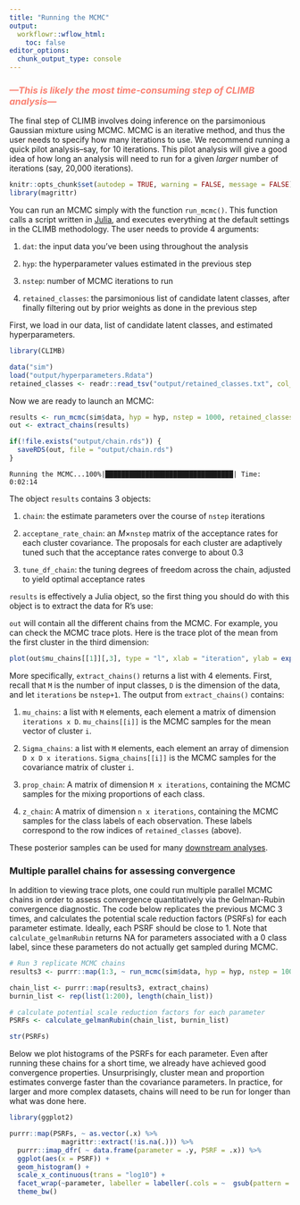 ```yaml
---
title: "Running the MCMC"
output:
  workflowr::wflow_html:
    toc: false
editor_options:
  chunk_output_type: console
---
```


  
### <i><b><span style="color:salmon">---This is likely the most time-consuming step of CLIMB analysis---</span></b></i>
  
The final step of CLIMB involves doing inference on the parsimonious Gaussian mixture using MCMC. MCMC is an iterative method, and thus 
the user needs to specify how many iterations to use. We recommend running a quick pilot analysis--say, for 10 iterations. This pilot 
analysis will give a good idea of how long an analysis will need to run for a given *larger* number of iterations (say, 20,000 
iterations).

```r
knitr::opts_chunk$set(autodep = TRUE, warning = FALSE, message = FALSE)
library(magrittr)
```

You can run an MCMC simply with the function `run_mcmc()`. This function calls a script written in [Julia](https://julialang.org/), and 
executes everything at the default settings in the CLIMB methodology. The user needs to provide 4 arguments:
  
1. `dat`: the input data you've been using throughout the analysis

2. `hyp`: the hyperparameter values estimated in the previous step

3. `nstep`: number of MCMC iterations to run

4. `retained_classes`: the parsimonious list of candidate latent classes, after finally filtering out by prior weights as done in the 
previous step


First, we load in our data, list of candidate latent classes, and estimated hyperparameters.

```r
library(CLIMB)

data("sim")
load("output/hyperparameters.Rdata")
retained_classes <- readr::read_tsv("output/retained_classes.txt", col_names = FALSE)
```

Now we are ready to launch an MCMC:
```r
results <- run_mcmc(sim$data, hyp = hyp, nstep = 1000, retained_classes = retained_classes)
out <- extract_chains(results)

if(!file.exists("output/chain.rds")) {
  saveRDS(out, file = "output/chain.rds")
}
```

`Running the MCMC...100%|████████████████████████████████| Time: 0:02:14`

The object `results` contains 3 objects:

1. `chain`: the estimate parameters over the course of `nstep` iterations

2. `acceptane_rate_chain`: an $M\times$`nstep` matrix of the acceptance rates for each cluster covariance. The proposals for each cluster 
are adaptively tuned such that the acceptance rates converge to about 0.3

3. `tune_df_chain`: the tuning degrees of freedom across the chain, adjusted to yield optimal acceptance rates

`results` is effectively a Julia object, so the first thing you should do with this object is to extract the data for R's use:
  
  `out` will contain all the different chains from the MCMC. For example, you can check the MCMC trace plots. Here is the trace plot of 
the mean from the first cluster in the third dimension:
  
```r
plot(out$mu_chains[[1]][,3], type = "l", xlab = "iteration", ylab = expression(mu[3]))
```

More specifically, `extract_chains()` returns a list with 4 elements. First, recall that `M` is the number of input classes, `D` is the 
dimension of the data, and let `iterations` be `nstep+1`. The output from `extract_chains()` contains:
  
  1. `mu_chains`: a list with `M` elements, each element a matrix of dimension `iterations x D`. `mu_chains[[i]]` is the MCMC samples for 
the mean vector of cluster `i`.

2. `Sigma_chains`: a list with `M` elements, each element an array of dimension `D x D x iterations`. `Sigma_chains[[i]]` is the MCMC 
samples for the covariance matrix of cluster `i`.

3. `prop_chain`: A matrix of dimension `M x iterations`, containing the MCMC samples for the mixing proportions of each class. 

4. `z_chain`: A matrix of dimension `n x iterations`, containing the MCMC samples for the class labels of each observation. These labels 
correspond to the row indices of `retained_classes` (above).

These posterior samples can be used for many [downstream analyses](downstream.html).

### Multiple parallel chains for assessing convergence

In addition to viewing trace plots, one could run multiple parallel MCMC chains in order to assess convergence quantitatively via the 
Gelman-Rubin convergence diagnostic. The code below replicates the previous MCMC 3 times, and calculates the potential scale reduction 
factors (PSRFs) for each parameter estimate. Ideally, each PSRF should be close to 1. Note that `calculate_gelmanRubin` returns NA for 
parameters associated with a 0 class label, since these parameters do not actually get sampled during MCMC.


```r
# Run 3 replicate MCMC chains
results3 <- purrr::map(1:3, ~ run_mcmc(sim$data, hyp = hyp, nstep = 1000, retained_classes = retained_classes))

chain_list <- purrr::map(results3, extract_chains)
burnin_list <- rep(list(1:200), length(chain_list))

# calculate potential scale reduction factors for each parameter
PSRFs <- calculate_gelmanRubin(chain_list, burnin_list)

str(PSRFs)
```

Below we plot histograms of the PSRFs for each parameter. Even after running these chains for a short time, we already have achieved good 
convergence properties. Unsurprisingly, cluster mean and proportion estimates converge faster than the covariance parameters. In 
practice, for larger and more complex datasets, chains will need to be run for longer than what was done here.

```r
library(ggplot2)

purrr::map(PSRFs, ~ as.vector(.x) %>%
             magrittr::extract(!is.na(.))) %>%
  purrr::imap_dfr( ~ data.frame(parameter = .y, PSRF = .x)) %>%
  ggplot(aes(x = PSRF)) +
  geom_histogram() +
  scale_x_continuous(trans = "log10") +
  facet_wrap(~parameter, labeller = labeller(.cols = ~  gsub(pattern = "PSRF_", replacement = "", .x))) +
  theme_bw()
```


